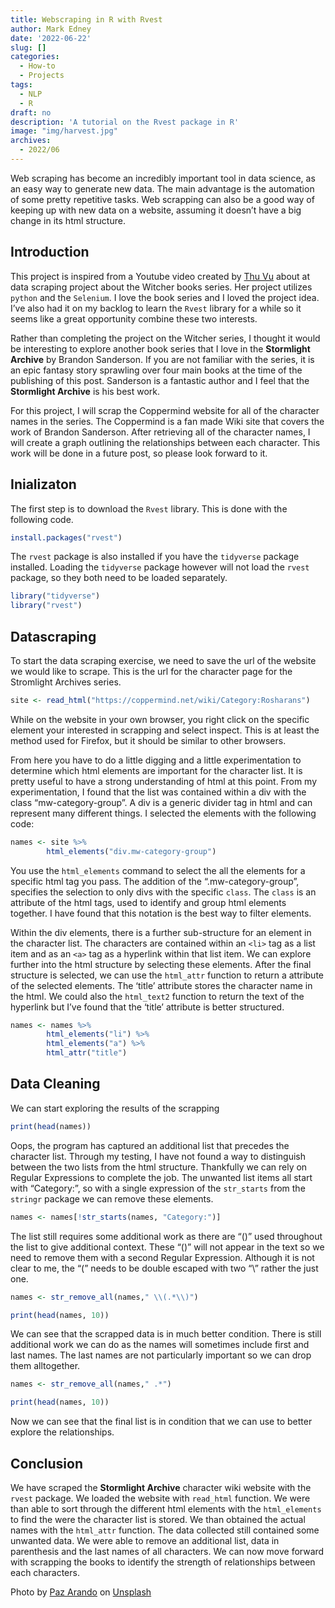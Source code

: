 ```yaml
---
title: Webscraping in R with Rvest
author: Mark Edney
date: '2022-06-22'
slug: []
categories:
  - How-to
  - Projects
tags:
  - NLP
  - R
draft: no
description: 'A tutorial on the Rvest package in R'
image: "img/harvest.jpg"
archives:
  - 2022/06
---
```

Web scraping has become an incredibly important tool in data science, as an easy way to generate new data. The main advantage is the automation of some pretty repetitive tasks. Web scrapping can also be a good way of keeping up with new data on a website, assuming it doesn't have a big change in its html structure.  

## Introduction 
This project is inspired from a Youtube video created by [Thu Vu](https://www.youtube.com/watch?v=RuNolAh_4bU) about at data scraping project about the Witcher books series. Her project utilizes `python` and the `Selenium`. I love the book series and I loved the project idea. I've also had it on my backlog to learn the `Rvest` library for a while so it seems like a great opportunity combine these two interests.

Rather than completing the project on the Witcher series, I thought it would be interesting to explore another book series that I love in the **Stormlight Archive** by Brandon Sanderson. If you are not familiar with the series, it is an epic fantasy story sprawling over four main books at the time of the publishing of this post. Sanderson is a fantastic author and I feel that the **Stormlight Archive** is his best work. 

For this project, I will scrap the Coppermind website for all of the character names in the series. The Coppermind is a fan made Wiki site that covers the work of Brandon Sanderson. After retrieving all of the character names, I will create a graph outlining the relationships between each character. This work will be done in a future post, so please look forward to it. 

## Inializaton
The first step is to download the `Rvest` library. This is done with the following code.
```r
install.packages("rvest")
```
The `rvest` package is also installed if you have the `tidyverse` package installed. Loading the `tidyverse` package however will not load the `rvest` package, so they both need to be loaded separately. 

```r
library("tidyverse")
library("rvest")
```

## Datascraping
To start the data scraping exercise, we need to save the url of the website we would like to scrape. This is the url for the character page for the Stromlight Archives series.  
```r
site <- read_html("https://coppermind.net/wiki/Category:Rosharans")
```
While on the website in your own browser, you right click on the specific element your interested in scrapping and select inspect. This is at least the method used for Firefox, but it should be similar to other browsers.

From here you have to do a little digging and a little experimentation to determine which html elements are important for the character list. It is pretty useful to have a strong understanding of html at this point. From my experimentation, I found that the list was contained within a div with the class "mw-category-group". A div is a generic divider tag in html and can represent many different things. I selected the elements with the following code:
```r
names <- site %>% 
        html_elements("div.mw-category-group")
```
You use the `html_elements` command to select the all the elements for a specific html tag you pass. The addition of the ".mw-category-group", specifies the selection to only divs with the specific `class`. The `class` is an attribute of the html tags, used to identify and group html elements together. I have found that this notation is the best way to filter elements. 

Within the div elements, there is a further sub-structure for an element in the character list. The characters are contained within an `<li>` tag as a list item and as an `<a>` tag as a hyperlink within that list item. We can explore further into the html structure by selecting these elements. After the final structure is selected, we can use the `html_attr` function to return a attribute of the selected elements. The 'title' attribute stores the character name in the html. We could also the `html_text2` function to return the text of the hyperlink but I've found that the 'title' attribute is better structured.     

```r
names <- names %>%
        html_elements("li") %>%
        html_elements("a") %>%
        html_attr("title")
```
## Data Cleaning

We can start exploring the results of the scrapping
```r
print(head(names))
```
Oops, the program has captured an additional list that precedes the character list. Through my testing, I have not found a way to distinguish between the two lists from the html structure. Thankfully we can rely on Regular Expressions to complete the job. The unwanted list items all start with "Category:", so with a single expression of the `str_starts` from the `stringr` package we can remove these elements.

```r
names <- names[!str_starts(names, "Category:")]
```
The list still requires some additional work as there are "()" used throughout the list to give additional context. These "()" will not appear in the text so we need to remove them with a second Regular Expression. Although it is not clear to me, the "(" needs to be double escaped with two "\\" rather the just one. 
```r
names <- str_remove_all(names," \\(.*\\)")

print(head(names, 10))
```
We can see that the scrapped data is in much better condition. There is still additional work we can do as the names will sometimes include first and last names. The last names are not particularly important so we can drop them alltogether. 

```r
names <- str_remove_all(names," .*") 

print(head(names, 10))
```

Now we can see that the final list is in condition that we can use to better explore the relationships. 

## Conclusion
We have scraped the **Stormlight Archive** character wiki website with the `rvest` package. We loaded the website with `read_html` function. We were than able to sort through the different html elements with the `html_elements` to find the were the character list is stored. We than obtained the actual names with the `html_attr` function. The data collected still contained some unwanted data. We were able to remove an additional list, data in parenthesis and the last names of all characters. We can now move forward with scrapping the books to identify the strength of relationships between each characters. 

```{=html}
Photo by <a href="https://unsplash.com/@pazarando?utm_source=unsplash&utm_medium=referral&utm_content=creditCopyText">Paz Arando</a> on <a href="https://unsplash.com/s/photos/harvest?utm_source=unsplash&utm_medium=referral&utm_content=creditCopyText">Unsplash</a>
```  